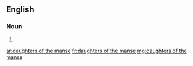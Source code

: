 ==English==

===Noun===
{{head|en|plural|head=[[daughters]] [[of]] [[the]] [[manse]]}} {{p}}

# {{plural of|daughter of the manse|lang=en}}

[[ar:daughters of the manse]]
[[fr:daughters of the manse]]
[[mg:daughters of the manse]]